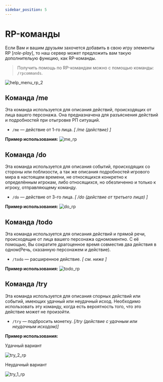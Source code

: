 ```yaml
---
sidebar_position: 5
---
```


# RP-команды

Если Вам и вашим друзьям захочется добавить в свою игру элементы RP [*role-play*], то наш сервер может предложить вам такую дополнительую функцию, как RP-команды.

>Получить помощь по RP-командам можно с помощью команды: `/rpcommands`.

![help_menu_rp_2](/features/help_menu_rp_2.png)

## **Команда /me**

Эта команда используется для описания действий, происходящих от лица вашего персонажа.
Она предназначена для разъяснения действий и подробностей при отыгровке РП ситуаций.

* `/me` — действие от 1-го лица. *[ /me (действие) ]*

**Пример использования:**
![me_rp](/features/me_rp.png)

## **Команда /do**

Эта команда используется для описания событий, происходящих со стороны или поблизости, а так же описания подробностей игрового мира в настоящем времени, не относящихся конкретно к определённым игрокам, либо относящихся, но обезличенно и только к игроку, отправляющему команду.


* `/do` — действие от 3-го лица. *[ /do (действие от третьего лица) ]*

**Пример использования:**
![do_rp](/features/do_rp.png)

## **Команда /todo**

Эта команда используется для описания действий и прямой речи, происходящие от лица вашего персонажа одномоментно.
С её помощью, Вы сократите драгоценное время совместив два действия в одном(Речь, сказанную персонажем и действие).

* `/todo` — расширенное действие. *[ см. ниже ]*

**Пример использования:**
![todo_rp](/features/todo_rp.png)


## **Команда /try**

Эта команда используется для описания спорных действий или событий, имеющих удачный или неудачный исход.
Необходимо использовать эту команду, когда есть вероятность того, что это действие может не произойти.

* `/try` — подбросить монетку. *[/try (действие с удачным или неудачным исходом)]*

**Пример использования:**

Удачный вариант

![try_2_rp](/features/try_2_rp.png)

Неудачный вариант

![try_1_rp](/features/try_1_rp.png)

